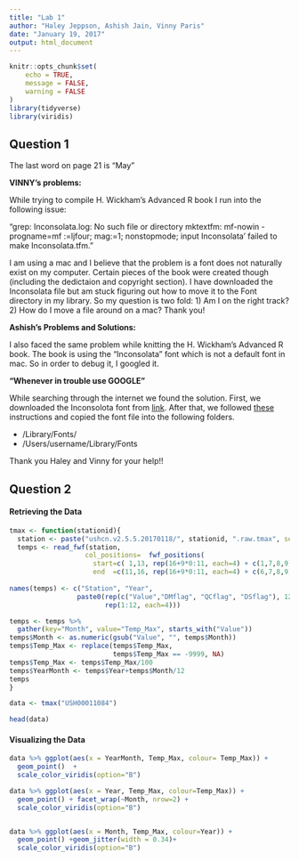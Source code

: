 ```yaml
---
title: "Lab 1"
author: "Haley Jeppson, Ashish Jain, Vinny Paris"
date: "January 19, 2017"
output: html_document
---
```


```r
knitr::opts_chunk$set(
	echo = TRUE,
	message = FALSE,
	warning = FALSE
)
library(tidyverse)
library(viridis)

```

## Question 1
The last word on page 21 is "May"


**VINNY's problems:**

While trying to compile H. Wickham's Advanced R book I run into the following issue:

"grep: Inconsolata.log: No such file or directory
mktextfm: mf-nowin -progname=mf \mode:=ljfour; mag:=1; nonstopmode; input Inconsolata' failed to make Inconsolata.tfm."

I am using a mac and I believe that the problem is a font does not naturally exist on my computer. Certain pieces of the book were created though (including the dedictaion and copyright section). I have downloaded the Inconsolata file but am stuck figuring out how to move it to the Font directory in my library. So my question is two fold: 1) Am I on the right track? 2) How do I move a file around on a mac? Thank you!

**Ashish's Problems and Solutions:**

I also faced the same problem while knitting the H. Wickham's Advanced R book. The book is using the "Inconsolata" font which is not a default font in mac. So in order to debug it, I googled it.

**"Whenever in trouble use GOOGLE"**

While searching through the internet we found the solution. First, we downloaded the Inconsolota font from [link](https://cooltext.com/Download-Font-Inconsolata). After that, we followed [these](http://superuser.com/questions/56787/how-to-install-and-find-fonts-for-mac-os-x) instructions and copied the font file into the following folders.

* /Library/Fonts/
* /Users/username/Library/Fonts

Thank you Haley and Vinny for your help!!

## Question 2

#### Retrieving the Data



```r


tmax <- function(stationid){
  station <- paste("ushcn.v2.5.5.20170118/", stationid, ".raw.tmax", sep="")
  temps <- read_fwf(station, 
                   col_positions=  fwf_positions(
                     start=c( 1,13, rep(16+9*0:11, each=4) + c(1,7,8,9)), 
                     end  =c(11,16, rep(16+9*0:11, each=4) + c(6,7,8,9))))
  
names(temps) <- c("Station", "Year", 
                 paste0(rep(c("Value","DMflag", "QCflag", "DSflag"), 12), 
                        rep(1:12, each=4)))

temps <- temps %>% 
  gather(key="Month", value="Temp_Max", starts_with("Value"))
temps$Month <- as.numeric(gsub("Value", "", temps$Month))
temps$Temp_Max <- replace(temps$Temp_Max, 
                          temps$Temp_Max == -9999, NA)
temps$Temp_Max <- temps$Temp_Max/100
temps$YearMonth <- temps$Year+temps$Month/12
temps
}

data <- tmax("USH00011084")

head(data)

```

#### Visualizing the Data


```r

data %>% ggplot(aes(x = YearMonth, Temp_Max, colour= Temp_Max)) + 
  geom_point()  +
  scale_color_viridis(option="B")

data %>% ggplot(aes(x = Year, Temp_Max, colour=Temp_Max)) + 
  geom_point() + facet_wrap(~Month, nrow=2) +
  scale_color_viridis(option="B")


data %>% ggplot(aes(x = Month, Temp_Max, colour=Year)) + 
  geom_point() +geom_jitter(width = 0.34)+
  scale_color_viridis(option="B")
```


